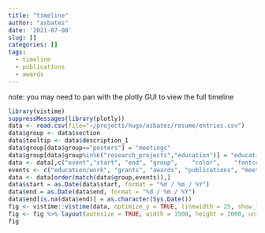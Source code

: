 ```yaml
---
title: "timeline"
author: "asbates"
date: '2021-07-08'
slug: []
categories: []
tags: 
  - timeline
  - publications
  - awards
---
```


note: you may need to pan with the plotly GUI to view the full timeline

```r
library(vistime)
suppressMessages(library(plotly))
data <- read.csv(file="~/projects/hugo/asbates/resume/entries.csv")
data$group <- data$section
data$tooltip <- data$description_1
data$group[data$group=="posters"] = "meetings"
data$group[data$group%in%c("research_projects","education")] = "education/work"
data <- data[,c("event","start", "end", "group",	"color",	"fontcolor","tooltip")]
events <- c("education/work", "grants", "awards", "publications", "meetings", "leadership_experience",  "experience")
data <- data[order(match(data$group,events)),]
data$start = as.Date(data$start, format = "%d / %m / %Y")
data$end = as.Date(data$end, format = "%d / %m / %Y")
data$end[is.na(data$end)] = as.character(Sys.Date())
fig <- vistime::vistime(data, optimize_y = TRUE, linewidth = 25, show_labels = TRUE)
fig <- fig %>% layout(autosize = TRUE, width = 1500, height = 2000, uniformtext=list(minsize=8, mode='hide'))
fig
```

